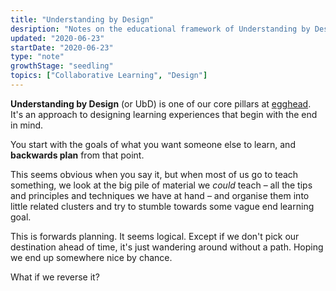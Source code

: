 ```yaml
---
title: "Understanding by Design"
desription: "Notes on the educational framework of Understanding by Design"
updated: "2020-06-23"
startDate: "2020-06-23"
type: "note"
growthStage: "seedling"
topics: ["Collaborative Learning", "Design"]
---
```


<IntroParagraph>

**Understanding by Design** (or UbD) is one of our core pillars at [egghead](https://egghead.io/). It's an approach to designing learning experiences that begin with the end in mind.

</IntroParagraph>

You start with the goals of what you want someone else to learn, and **backwards plan** from that point.

This seems obvious when you say it, but when most of us go to teach something, we look at the big pile of material we _could_ teach – all the tips and principles and techniques we have at hand – and organise them into little related clusters and try to stumble towards some vague end learning goal.

This is forwards planning. It seems logical. Except if we don't pick our destination ahead of time, it's just wandering around without a path. Hoping we end up somewhere nice by chance.

What if we reverse it?
